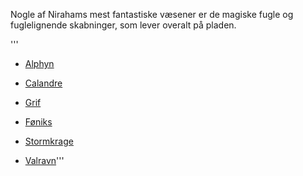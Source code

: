 {{title:Fugle}}
{{author:Laura Holmegaard}}
{{timestamp:2023-11-04T13:42:24Z}}
{{copyright:Fugle}}
Nogle af Nirahams mest fantastiske væsener er de magiske fugle og fuglelignende skabninger, som lever overalt på pladen.

'''
*[[Alphyn]]

*[[Calandre]]

*[[Grif]]

*[[Føniks]]

*[[Stormkrage]]

*[[Valravn]]'''